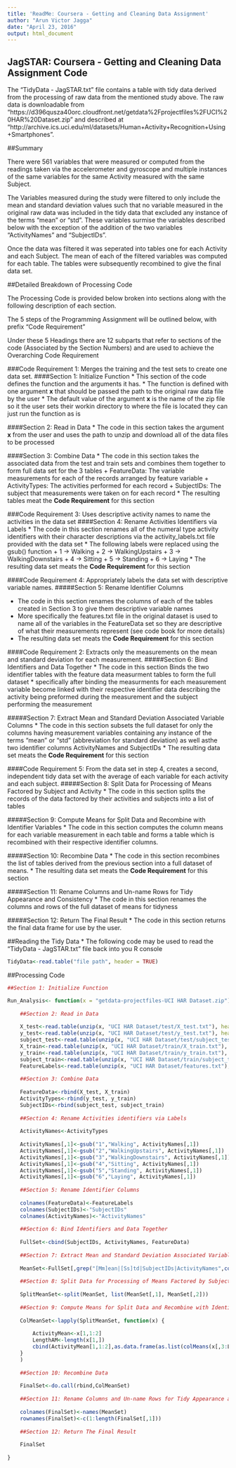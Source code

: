 ---
title: 'ReadMe: Coursera - Getting and Cleaning Data Assignment'
author: "Arun Victor Jagga"
date: "April 23, 2016"
output: html_document
---

## JagSTAR: Coursera - Getting and Cleaning Data Assignment Code

The "TidyData - JagSTAR.txt" file contains a table with tidy data derived from the processing of raw data from the mentioned study above. The raw data is downloadable from "https://d396qusza40orc.cloudfront.net/getdata%2Fprojectfiles%2FUCI%20HAR%20Dataset.zip" and described at "http://archive.ics.uci.edu/ml/datasets/Human+Activity+Recognition+Using+Smartphones".

##Summary

There were 561 variables that were measured or computed from the readings taken via the accelerometer and gyroscope and multiple instances of the same variables for the same Activity measured with the same Subject. 

The Variables measured during the study were filtered to only include the mean and standard deviation values such that no variable measured in the original raw data was included in the tidy data that excluded any instance of the terms "mean" or "std". These variables surmise the variables described below with the exception of the addition of the two variables "ActivityNames" and "SubjectIDs". 

Once the data was filtered it was seperated into tables one for each Activity and each Subject. The mean of each of the filtered variables was computed for each table. The tables were subsequently recombined to give the final data set. 

##Detailed Breakdown of Processing Code

The Processing Code is provided below broken into sections along with the following description of each section.

The 5 steps of the Programming Assignment will be outlined below, with prefix "Code Requirement" 

Under these 5 Headings there are 12 subparts that refer to sections of the code (Associated by the Section Numbers) and are used to achieve the Overarching Code Requirement 

###Code Requirement 1: Merges the training and the test sets to create one data set.
####Section 1: Initialize Function
* This section of the code defines the function and the arguments it has. 
* The function is defined with one argument **x** that should be passed the path to the original raw data file by the user
* The default value of the argument **x** is the name of the zip file so it the user sets their workin directory to where the file is located they can just run the function as is 

####Section 2: Read in Data
* The code in this section takes the argument **x** from the user and uses the path to unzip and download all of the data files to be processed

####Section 3: Combine Data
* The code in this section takes the associated data from the test and train sets and combines them together to form full data set for the 3 tables
+ FeatureData: The variable measurements for each of the records arranged by feature variable 
+ ActivityTypes: The activities performed for each record 
+ SubjectIDs: The subject that measurements were taken on for each record
* The resulting tables meat the **Code Requirement** for this section 


###Code Requirement 3: Uses descriptive activity names to name the activities in the data set
####Section 4: Rename Activities Identifiers via Labels 
* The code in this section renames all of the numeral type activity identifiers with their character descriptions via the activity_labels.txt file provided with the data set 
* The following labels were replaced using the gsub() function
+ 1 -> Walking
+ 2 -> WalkingUpstairs
+ 3 -> WalkingDownstairs
+ 4 -> Sitting
+ 5 -> Standing
+ 6 -> Laying
* The resulting data set meats the **Code Requirement** for this section 

####Code Requirement 4: Appropriately labels the data set with descriptive variable names.
#####Section 5: Rename Identifier Columns

* The code in this section renames the columns of each of the tables created in Section 3 to give them descriptive variable names
* More specifically the features.txt file in the original dataset is used to name all of the variables in the FeatureData set so they are descriptive of what their measurements represent (see code book for more details)
* The resulting data set meats the **Code Requirement** for this section 
   
####Code Requirement 2: Extracts only the measurements on the mean and standard deviation for each measurement.
#####Section 6: Bind Identifiers and Data Together
* The code in this section Binds the two identifier tables with the feature data measurment tables to form the full dataset 
* specifically after binding the measurments for each measurement variable become linked with their respective identifier data describing the activity being preformed during the measurement and the subject performing the measurement

#####Section 7: Extract Mean and Standard Deviation Associated Variable Columns 
* The code in this section subsets the full dataset for only the columns having measurement variables containing any instance of the terms "mean" or "std" (abbreviation for standard deviation) as well asthe two identifier columns ActivityNames and SubjectIDs
* The resulting data set meats the **Code Requirement** for this section 
    
####Code Requirement 5: From the data set in step 4, creates a second, independent tidy data set with the average of each variable for each activity and each subject.
#####Section 8: Split Data for Processing of Means Factored by Subject and Activity
* The code in this section splits the records of the data factored by their activities and subjects into a list of tables  

#####Section 9: Compute Means for Split Data and Recombine with Identifier Variables
* The code in this section computes the column means for each variable measurement in each table and forms a table which is recombined with their respective identifier columns.
    
        
#####Section 10: Recombine Data 
* The code in this section recombines the list of tables derived from the previous section into a full dataset of means.
* The resulting data set meats the **Code Requirement** for this section 
    
#####Section 11: Rename Columns and Un-name Rows for Tidy Appearance and Consistency
* The code in this section renames the columns and rows of the full dataset of means for tidyness 
    
#####Section 12: Return The Final Result
* The code in this section returns the final data frame for use by the user.     

##Reading the Tidy Data 
* The following code may be used to read the "TidyData - JagSTAR.txt" file back into you R console
```{r, eval = FALSE}

TidyData<-read.table("file path", header = TRUE)

```

##Processing Code

```{r}

##Section 1: Initialize Function 

Run_Analysis<- function(x = "getdata-projectfiles-UCI HAR Dataset.zip") {
    
    ##Section 2: Read in Data 
    
    X_test<-read.table(unzip(x, "UCI HAR Dataset/test/X_test.txt"), header = FALSE)
    y_test<-read.table(unzip(x, "UCI HAR Dataset/test/y_test.txt"), header = FALSE)
    subject_test<-read.table(unzip(x, "UCI HAR Dataset/test/subject_test.txt"), header = FALSE)
    X_train<-read.table(unzip(x, "UCI HAR Dataset/train/X_train.txt"), header = FALSE)
    y_train<-read.table(unzip(x, "UCI HAR Dataset/train/y_train.txt"), header = FALSE)
    subject_train<-read.table(unzip(x, "UCI HAR Dataset/train/subject_train.txt"), header = FALSE)
    FeatureLabels<-read.table(unzip(x, "UCI HAR Dataset/features.txt"), header = FALSE, colClasses = c("numeric", "character"))[,2]
    
    ##Section 3: Combine Data
    
    FeatureData<-rbind(X_test, X_train)
    ActivityTypes<-rbind(y_test, y_train)
    SubjectIDs<-rbind(subject_test, subject_train)
    
    ##Section 4: Rename Activities identifiers via Labels
    
    ActivityNames<-ActivityTypes
    
    ActivityNames[,1]<-gsub("1","Walking", ActivityNames[,1])
    ActivityNames[,1]<-gsub("2","WalkingUpstairs", ActivityNames[,1])
    ActivityNames[,1]<-gsub("3","WalkingDownstairs", ActivityNames[,1])
    ActivityNames[,1]<-gsub("4","Sitting", ActivityNames[,1])
    ActivityNames[,1]<-gsub("5","Standing", ActivityNames[,1])
    ActivityNames[,1]<-gsub("6","Laying", ActivityNames[,1])
    
    ##Section 5: Rename Identifier Columns
    
    colnames(FeatureData)<-FeatureLabels
    colnames(SubjectIDs)<-"SubjectIDs"
    colnames(ActivityNames)<-"ActivityNames"
    
    ##Section 6: Bind Identifiers and Data Together
    
    FullSet<-cbind(SubjectIDs, ActivityNames, FeatureData)
    
    ##Section 7: Extract Mean and Standard Deviation Associated Variable Columns 
    
    MeanSet<-FullSet[,grep("[Mm]ean|[Ss]td|SubjectIDs|ActivityNames",colnames(FullSet))]
    
    ##Section 8: Split Data for Processing of Means Factored by Subject and Activity
    
    SplitMeanSet<-split(MeanSet, list(MeanSet[,1], MeanSet[,2]))
                        
    ##Section 9: Compute Means for Split Data and Recombine with Identifier Variables
    
    ColMeanSet<-lapply(SplitMeanSet, function(x) {
            
        ActivityMean<-x[1,1:2]
        LengthAM<-length(x[1,])
        cbind(ActivityMean[1,1:2],as.data.frame(as.list(colMeans(x[,3:LengthAM])))[,])
    }
    )
        
    ##Section 10: Recombine Data 
    
    FinalSet<-do.call(rbind,ColMeanSet)
    
    ##Section 11: Rename Columns and Un-name Rows for Tidy Appearance and Consistency
    
    colnames(FinalSet)<-names(MeanSet)
    rownames(FinalSet)<-c(1:length(FinalSet[,1]))
    
    ##Section 12: Return The Final Result
    
    FinalSet
        
}


```




